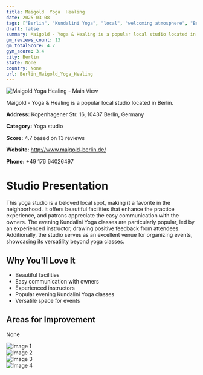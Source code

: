 ```yaml
---
title: Maigold  Yoga  Healing
date: 2025-03-08
tags: ["Berlin", "Kundalini Yoga", "local", "welcoming atmosphere", "Berlin"]  
draft: false
summary: Maigold - Yoga & Healing is a popular local studio located in Berlin.
gm_reviews_count: 13
gm_totalScore: 4.7
gym_score: 3.4
city: Berlin
state: None
country: None
url: Berlin_Maigold_Yoga_Healing
---
```


<div className="aspect-[16/9] relative my-8">
  <img 
    src="https://lh5.googleusercontent.com/p/AF1QipO72z7KUt-VBs-eBl7KdDjS_5G9ZGDXveZjwpFd=w1920-h1080-k-no"
    alt="Maigold  Yoga  Healing - Main View"
    className="object-cover absolute inset-0 w-full h-full rounded-lg"
  />
</div>

Maigold - Yoga & Healing is a popular local studio located in Berlin.

**Address:** Kopenhagener Str. 16, 10437 Berlin, Germany

**Category:** Yoga studio

**Score:** 4.7 based on 13 reviews

**Website:** http://www.maigold-berlin.de/

**Phone:** +49 176 64026497

# Studio Presentation

This yoga studio is a beloved local spot, making it a favorite in the neighborhood. 
It offers beautiful facilities that enhance the practice experience, and patrons appreciate the easy communication with the owners. 
The evening Kundalini Yoga classes are particularly popular, led by an experienced instructor, drawing positive feedback from attendees. 
Additionally, the studio serves as an excellent venue for organizing events, showcasing its versatility beyond yoga classes.

## Why You'll Love It

- Beautiful facilities
- Easy communication with owners
- Experienced instructors
- Popular evening Kundalini Yoga classes
- Versatile space for events

## Areas for Improvement

None

<div className="grid grid-cols-1 xl:grid-cols-2 gap-4 my-8">
<div className="aspect-[4/3] relative"><img src="https://lh5.googleusercontent.com/p/AF1QipNS00krbJuBVnwYCNYct7loWuI-m1h4ro1b2KF4=w1920-h1080-k-no" alt="Image 1" className="object-cover absolute inset-0 w-full h-full rounded-lg" /></div>
<div className="aspect-[4/3] relative"><img src="https://lh5.googleusercontent.com/p/AF1QipMwmby_9KwZ5GrY6bIZk1tQ1QPuVWQYJeEnMeGw=w1920-h1080-k-no" alt="Image 2" className="object-cover absolute inset-0 w-full h-full rounded-lg" /></div>
<div className="aspect-[4/3] relative"><img src="https://lh5.googleusercontent.com/p/AF1QipOH76I4s_tUbA2ZecFs5_Hi3vSfiTC0xBFenP7L=w1920-h1080-k-no" alt="Image 3" className="object-cover absolute inset-0 w-full h-full rounded-lg" /></div>
<div className="aspect-[4/3] relative"><img src="https://lh5.googleusercontent.com/p/AF1QipMZSdMiIiG7e_KMllgXm2ZbeJEBRu6rVWNJCumo=w1920-h1080-k-no" alt="Image 4" className="object-cover absolute inset-0 w-full h-full rounded-lg" /></div>
</div>